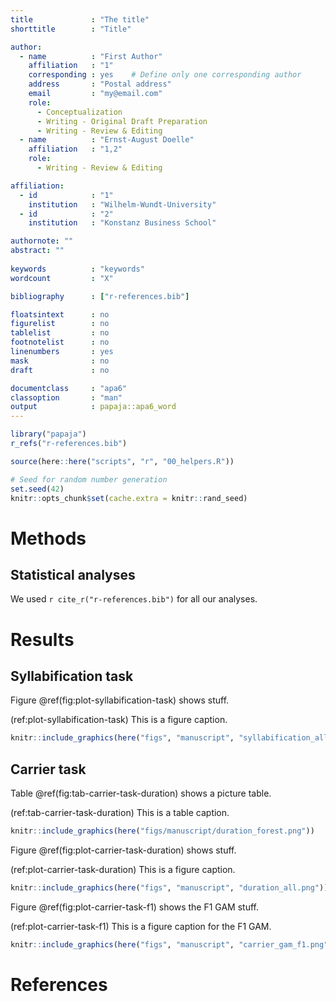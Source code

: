 ```yaml
---
title             : "The title"
shorttitle        : "Title"

author: 
  - name          : "First Author"
    affiliation   : "1"
    corresponding : yes    # Define only one corresponding author
    address       : "Postal address"
    email         : "my@email.com"
    role:         
      - Conceptualization
      - Writing - Original Draft Preparation
      - Writing - Review & Editing
  - name          : "Ernst-August Doelle"
    affiliation   : "1,2"
    role:
      - Writing - Review & Editing

affiliation:
  - id            : "1"
    institution   : "Wilhelm-Wundt-University"
  - id            : "2"
    institution   : "Konstanz Business School"

authornote: ""
abstract: ""
  
keywords          : "keywords"
wordcount         : "X"

bibliography      : ["r-references.bib"]

floatsintext      : no
figurelist        : no
tablelist         : no
footnotelist      : no
linenumbers       : yes
mask              : no
draft             : no

documentclass     : "apa6"
classoption       : "man"
output            : papaja::apa6_word
---
```


```r
library("papaja")
r_refs("r-references.bib")

source(here::here("scripts", "r", "00_helpers.R"))
```

```r
# Seed for random number generation
set.seed(42)
knitr::opts_chunk$set(cache.extra = knitr::rand_seed)
```



# Methods

## Statistical analyses

We used `r cite_r("r-references.bib")` for all our analyses.

# Results

## Syllabification task 

Figure \@ref(fig:plot-syllabification-task) shows stuff. 

(ref:plot-syllabification-task) This is a figure caption.

```r
knitr::include_graphics(here("figs", "manuscript", "syllabification_all.png"))
```

## Carrier task

Table \@ref(fig:tab-carrier-task-duration) shows a picture table. 

(ref:tab-carrier-task-duration) This is a table caption.

```r
knitr::include_graphics(here("figs/manuscript/duration_forest.png"))
```



Figure \@ref(fig:plot-carrier-task-duration) shows stuff. 

(ref:plot-carrier-task-duration) This is a figure caption.

```r
knitr::include_graphics(here("figs", "manuscript", "duration_all.png"))
```



Figure \@ref(fig:plot-carrier-task-f1) shows the F1 GAM stuff. 

(ref:plot-carrier-task-f1) This is a figure caption for the F1 GAM.

```r
knitr::include_graphics(here("figs", "manuscript", "carrier_gam_f1.png"))
```




\newpage

# References

\begingroup
\setlength{\parindent}{-0.5in}
\setlength{\leftskip}{0.5in}

<div id="refs" custom-style="Bibliography"></div>
\endgroup
